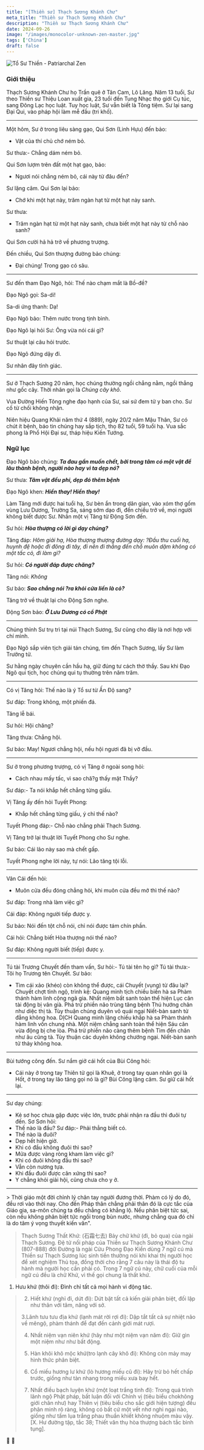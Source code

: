 ```yaml
---
title: "[Thiền sư] Thạch Sương Khánh Chư"
meta_title: "Thiền sư Thạch Sương Khánh Chư"
description: "Thiền sư Thạch Sương Khánh Chư"
date: 2024-09-26
image: "/images/monocolor-unknown-zen-master.jpg"
tags: ['China']
draft: false
---
```


<div className="grid xl:grid-cols-8 lg:grid-cols-8 md:grid-cols-2 sm:grid-cols-2 xs:grid-cols-1 gap-8 bg-body dark:bg-darkmode-body">

<div className="lg:col-span-3 md:col-span-1">

  <img className="aspect-square" decoding="async" src="/images/monocolor-unknown-zen-master.jpg" alt="Tổ Sư Thiền - Patriarchal Zen" />

  ### Giới thiệu

  <Youtube client:load id="" title="Thiền Sư Từ Minh Khánh Chư, TT. Thích Nguyên Tạng giảng" />

  Thạch Sương Khánh Chư họ Trần quê ở Tân Cam, Lô Lăng.
  Năm 13 tuổi, Sư theo Thiền sư Thiệu Loan xuất gia, 23 tuổi đến Tung Nhạc thọ giới Cụ túc, sang Đông Lạc học luật.
  Tuy học luật, Sư vẫn biết là Tông tiệm. Sư lại sang Đại Qui, vào pháp hội làm mễ đầu (tri khố).

  ***

  Một hôm, Sư ở trong liêu sàng gạo, Qui Sơn (Linh Hựu) đến bảo:
  - Vật của thí chủ chớ ném bỏ.

  Sư thưa:- Chẳng dám ném bỏ.

  Qui Sơn lượm trên đất một hạt gạo, bảo:
  - Ngươi nói chẳng ném bỏ, cái này từ đâu đến?

  Sư lặng câm. Qui Sơn lại bảo:
  - Chớ khi một hạt này, trăm ngàn hạt từ một hạt này sanh.

  Sư thưa:
  - Trăm ngàn hạt từ một hạt này sanh, chưa biết một hạt này từ chỗ nào sanh?

  Qui Sơn cười hả hả trở về phương trượng.

  Đến chiều, Qui Sơn thượng đường bảo chúng:
  - Đại chúng! Trong gạo có sâu.

  ***

  Sư đến tham Đạo Ngô, hỏi: Thế nào chạm mắt là Bồ-đề?

  Đạo Ngô gọi: Sa-di!

  Sa-di ứng thanh: Dạ!

  Đạo Ngô bảo: Thêm nước trong tịnh bình.

  Đạo Ngô lại hỏi Sư: Ông vừa nói cái gì?

  Sư thuật lại câu hỏi trước.

  Đạo Ngô đứng dậy đi.

  Sư nhân đây tỉnh giác.

  ***

  Sư ở Thạch Sương 20 năm, học chúng thường ngồi chẳng nằm, ngồi thẳng như gốc cây.
  Thời nhân gọi là _Chúng cây khô_.

  Vua Đường Hiến Tông nghe đạo hạnh của Sư, sai sứ đem tử y ban cho.
  Sư cố từ chối không nhận.

  Niên hiệu Quang Khải năm thứ 4 (889), ngày 20/2 năm Mậu Thân, Sư có chút ít bệnh, báo tin chúng hay sắp tịch, thọ 82 tuổi, 59 tuổi hạ.
  Vua sắc phong là Phổ Hội Đại sư, tháp hiệu Kiến Tướng.

</div>

<div className="lg:col-span-5 md:col-span-1">

  ### Ngữ lục

  Đạo Ngô bảo chúng: ___Ta đau gần muốn chết, bởi trong tâm có một vật để lâu thành bệnh, người nào hay vì ta dẹp nó?___

  Sư thưa: ___Tâm vật đều phi, dẹp đó thêm bệnh___

  Đạo Ngô khen: ___Hiền thay! Hiền thay!___

  Làm Tăng mới được hai tuổi hạ, Sư bèn ẩn trong dân gian, vào xóm thợ gốm vùng Lưu Dương, Trường Sa, sáng sớm dạo đi, đến chiều trở về, mọi người không biết được Sư.
  Nhân một vị Tăng từ Động Sơn đến.

  Sư hỏi: ___Hòa thượng có lời gì dạy chúng?___

  Tăng đáp: _Hôm giải hạ, Hòa thượng thượng đường dạy: ?Đầu thu cuối hạ, huynh đệ hoặc đi đông đi tây, đi nên đi thẳng đến chỗ muôn dặm không có một tấc cỏ, đi làm gì?_

  Sư hỏi: ___Có người đáp được chăng?___

  Tăng nói: _Không_

  Sư bảo: ___Sao chẳng nói ?ra khỏi cửa liền là cỏ?___

  Tăng trở về thuật lại cho Động Sơn nghe.

  Động Sơn bảo: ___Ở Lưu Dương có cổ Phật___

  ***

  Chúng thỉnh Sư trụ trì tại núi Thạch Sương, Sư cũng cho đây là nơi hợp với chí mình.

  Đạo Ngô sắp viên tịch giải tán chúng, tìm đến Thạch Sương, lấy Sư làm Trưởng tử.

  Sư hằng ngày chuyên cần hầu hạ, giữ đúng tư cách thờ thầy. Sau khi Đạo Ngô qui tịch, học chúng qui tụ thường trên năm trăm.

  ***

  Có vị Tăng hỏi: Thế nào là ý Tổ sư từ Ấn Độ sang?

  Sư đáp: Trong không, một phiến đá.

  Tăng lễ bái. 

Sư hỏi: Hội chăng?

  Tăng thưa: Chẳng hội.

  Sư bảo: May! Ngươi chẳng hội, nếu hội ngươi đã bị vỡ đầu.

  ***

  Sư ở trong phương trượng, có vị Tăng ở ngoài song hỏi:
  - Cách nhau mấy tấc, vì sao chă?g thấy mặt Thầy?

  Sư đáp:- Ta nói khắp hết chẳng từng giấu.

  Vị Tăng ấy đến hỏi Tuyết Phong:
  - Khắp hết chẳng từng giấu, ý chỉ thế nào?

  Tuyết Phong đáp:- Chỗ nào chẳng phải Thạch Sương.

  Vị Tăng trở lại thuật lời Tuyết Phong cho Sư nghe. 

Sư bảo: Cái lão này sao mà chết gấp.

Tuyết Phong nghe lời này, tự nói: Lão tăng tội lỗi.

  ***

  Vân Cái đến hỏi:
  - Muôn cửa đều đóng chẳng hỏi, khi muôn cửa đều mở thì thế nào?

  Sư đáp: Trong nhà làm việc gì?

  Cái đáp: Không người tiếp được y.

  Sư bảo: Nói đến tột chỗ nói, chỉ nói được tám chín phần.

  Cái hỏi: Chẳng biết Hòa thượng nói thế nào?

  Sư đáp: Không người biết (tiếp) được y.

  ***

  Tú tài Trương Chuyết đến tham vấn, Sư hỏi:- Tú tài tên họ gì?
  Tú tài thưa:- Tôi họ Trương tên Chuyết.
  Sư bảo:
  - Tìm cái xảo (khéo) còn không thể được, cái Chuyết (vụng) từ đâu lại?
  Chuyết chợt tỉnh ngộ, trình kệ:
  Quang minh tịch chiếu biến hà sa
  Phàm thánh hàm linh cộng ngã gia.
  Nhất niệm bất sanh toàn thể hiện
  Lục căn tài động bị vân già.
  Phá trừ phiền não trùng tăng bệnh
  Thú hướng chân như diệc thị tà.
  Tùy thuận chúng duyên vô quái ngại
  Niết-bàn sanh tử đẳng không hoa.
  DỊCH
  Quang minh lặng chiếu khắp hà sa
  Phàm thánh hàm linh vốn chung nhà.
  Một niệm chẳng sanh toàn thể hiện
  Sáu căn vừa động bị che lòa.
  Phá trừ phiền não càng thêm bệnh
  Tìm đến chân như âu cũng tà.
  Tùy thuận các duyên không chướng ngại.
  Niết-bàn sanh tử thảy không hoa.

  ***

  Bùi tướng công đến. Sư nắm giở cái hốt của Bùi Công hỏi:
  - Cái này ở trong tay Thiên tử gọi là Khuê, ở trong tay quan nhân gọi là Hốt, ở trong tay lão tăng gọi nó là gì?
  Bùi Công lặng câm. Sư giữ cái hốt lại.

  ***

  Sư dạy chúng:
  - Kẻ sơ học chưa gặp được việc lớn, trước phải nhận ra đầu thì đuôi tự đến. Sơ Sơn hỏi:
  - Thế nào là đầu?
  Sư đáp:- Phải thẳng biết có.
  - Thế nào là đuôi?
  - Dẹp hết hiện giờ.
  - Khi có đầu không đuôi thì sao?
  - Mửa được vàng ròng kham làm việc gì?
  - Khi có đuôi không đầu thì sao?
  - Vẫn còn nương tựa.
  - Khi đầu đuôi được cân xứng thì sao?
  - Y chẳng khỏi giải hội, cũng chưa cho y ở.

  ***

  <Notice type="warning" title="cảnh ngữ">
> Thời giáo một đời chỉnh lý chân tay người đương thời. Phàm có lý do đó, đều rơi vào thời nay. Cho đến Pháp thân chẳng phải thân đó là cực tắc của Giáo gia, sa-môn chúng ta đều chẳng có khẳng lộ. Nếu phân biệt tức sai, còn nếu không phân biệt tức ngồi trong bùn nước, nhưng chẳng qua đó chỉ là do tâm ý vọng thuyết kiến văn".

> Thạch Sương Thất Khứ:
(石霜七去) Bảy chữ khứ (đi, bỏ qua) của ngài Thạch Sương. 
Đệ tử nối pháp của Thiền sư Thạch Sương Khánh Chư (807-888) đời Đường là ngài Cửu Phong Đạo Kiền dùng 7 ngữ cú mà Thiền sư Thạch Sương lúc sinh tiền thường nói khi khai thị người học để xét nghiệm Thủ tọa, đồng thời cho rằng 7 câu này là thái độ tu hành mà người học cần phải có. 
Trong 7 ngữ cú này, chữ cuối của mỗi ngữ cú đều là chữ Khứ, vì thế gọi chung là thất khứ. 
>
1. Hưu khứ (thôi đi): Đình chỉ tất cả mọi hành vi động tác. 
>
> 2. Hiết khứ (nghỉ đi, dứt đi): Dứt bặt tất cả kiến giải phân biệt, đối lập như thân với tâm, năng với sở.
>
> 3.Lãnh tưu tưu địa khứ (lạnh mát rời rợi đi): Dập tắt tất cả sự nhiệt não về mêngộ, phàm thánh để đạt đến cảnh giới mát rượi.
>
> 4. Nhất niệm vạn niên khứ (hãy như một niệm vạn năm đi): Giữ gìn một niệm như như bất động. 
>
> 5. Hàn khôi khô mộc khứ(tro lạnh cây khô đi): Không còn mảy may hình thức phân biệt.
>
> 6. Cổ miếu hương lư khứ (lò hương miếu cũ đi): Hãy trừ bỏ hết chấp trước, giống như tàn nhang trong miếu xưa bay hết. 
> 
> 7. Nhất điều bạch luyện khứ (một loạt trắng tinh đi): Trong quá trình lãnh ngộ Phật pháp, bất luận đối với Chính vị (tiêu biểu chokhông giới chân như) hay Thiên vị (tiêu biểu cho sắc giới hiện tượng) đều phân minh rõ ràng, không có bất cứ một vết nhơ nghi ngại nào, giống như tấm lụa trắng phau thuần khiết không nhuộm màu vậy.[X. Hư đường tập, tắc 38; Thiết văn thụ hòa thượng bách tắc bình tụng].

  </Notice>

  <Notice type="tip" title="tác phẩm">
    📖
  </Notice>

  <Notice type="info" title="thông tin khác">
    🧷
  </Notice>



</div>

</div>

